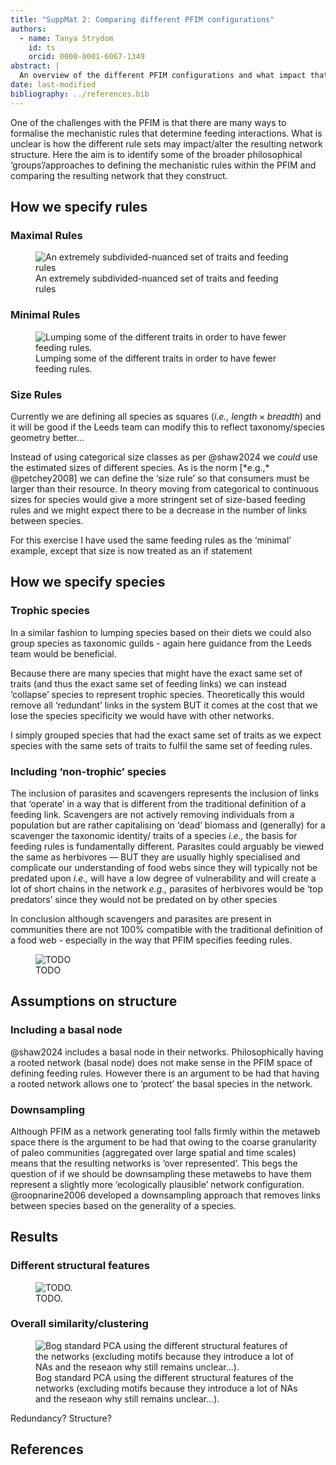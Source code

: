 ```yaml
---
title: "SuppMat 2: Comparing different PFIM configurations"
authors:
  - name: Tanya Strydom
    id: ts
    orcid: 0000-0001-6067-1349
abstract: |
  An overview of the different PFIM configurations and what impact that has on the resulting network structure
date: last-modified
bibliography: ../references.bib
---
```


One of the challenges with the PFIM is that there are many ways to formalise the mechanistic rules that determine feeding interactions. What is unclear is how the different rule sets may impact/alter the resulting network structure. Here the aim is to identify some of the broader philosophical 'groups'/approaches to defining the mechanistic rules within the PFIM and comparing the resulting network that they construct.

## How we specify rules

### Maximal Rules

![An extremely subdivided-nuanced set of traits and feeding rules](../figures/feeding_rules/maximal.png)

### Minimal Rules

![Lumping some of the different traits in order to have fewer feeding rules. ](../figures/feeding_rules/minimal.png){#fig-minimal}

### Size Rules

::: {.callout-important title="Size data"}

Currently we are defining all species as squares (*i.e.,* $length \times breadth$) and it will be good if the Leeds team can modify this to reflect taxonomy/species geometry better...
:::

Instead of using categorical size classes as per @shaw2024 we *could* use the estimated sizes of different species. As is the norm [*e.g.,* @petchey2008] we can define the 'size rule' so that consumers must be larger than their resource. In theory moving from categorical to continuous sizes for species would give a more stringent set of size-based feeding rules and we might expect there to be a decrease in the number of links between species.

::: {.callout-tip}

For this exercise I have used the same feeding rules as the 'minimal' example, except that size is now treated as an if statement
:::

## How we specify species

### Trophic species

::: {.callout-important title="Taxonomic Guilds"}

In a similar fashion to lumping species based on their diets we could also group species as taxonomic guilds - again here guidance from the Leeds team would be beneficial.
:::

Because there are many species that might have the exact same set of traits (and thus the exact same set of feeding links) we can instead 'collapse' species to represent trophic species. Theoretically this would remove all 'redundant' links in the system BUT it comes at the cost that we lose the species specificity we would have with other networks.


::: {.callout-tip title="Identifying trophic species"}

I simply grouped species that had the exact same set of traits as we expect species with the same sets of traits to fulfil the same set of feeding rules.
:::

### Including 'non-trophic' species

The inclusion of parasites and scavengers represents the inclusion of links that 'operate' in a way that is different from the traditional definition of a feeding link. Scavengers are not actively removing individuals from a population but are rather capitalising on 'dead' biomass and (generally) for a scavenger the taxonomic identity/ traits of a species *i.e.,* the basis for feeding rules is fundamentally different. Parasites could arguably be viewed the same as herbivores --- BUT they are usually highly specialised and complicate our understanding of food webs since they will typically not be predated upon *i.e.,* will have a low degree of vulnerability and will create a lot of short chains in the network *e.g.,* parasites of herbivores would be 'top predators' since they would not be predated on by other species

In conclusion although scavengers and parasites are present in communities there are not 100% compatible with the traditional definition of a food web - especially in the way that PFIM specifies feeding rules.

![TODO](../figures/feeding_rules/no_scav.png)

## Assumptions on structure

### Including a basal node

@shaw2024 includes a basal node in their networks. Philosophically having a rooted network (basal node) does not make sense in the PFIM space of defining feeding rules. However there is an argument to be had that having a rooted network allows one to 'protect' the basal species in the network. 

### Downsampling

Although PFIM as a network generating tool falls firmly within the metaweb space there is the argument to be had that owing to the coarse granularity of paleo communities (aggregated over large spatial and time scales) means that the resulting networks is 'over represented'. This begs the question of if we should be downsampling these metawebs to have them represent a slightly more 'ecologically plausible' network configuration. @roopnarine2006 developed a downsampling approach that removes links between species based on the generality of a species.

## Results

### Different structural features

![TODO.](figures/summary_pfim.png)

### Overall similarity/clustering

![Bog standard PCA using the different structural features of the networks (excluding motifs because they introduce a lot of NAs and the reseaon why still remains unclear...).](figures/pca_pfim.png)

Redundancy? Structure?

## References